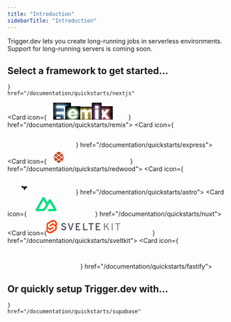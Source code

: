 ```yaml
---
title: "Introduction"
sidebarTitle: "Introduction"
---
```


<Info>
  Trigger.dev lets you create long-running jobs in serverless environments. Support for long-running
  servers is coming soon.
</Info>

## Select a framework to get started…

<CardGroup cols={3}>
  <Card
    icon={
      <svg width="160" height="38" viewBox="-26 -7 220 45" fill="none" xmlns="http://www.w3.org/2000/svg">
<g clipPath="url(#clip0_5291_19580)">
<path d="M122.318 0.0154419H154.367V5.93096H141.653V37.0517H135.296V5.93096H122.318V0.0154419Z" fill="white"/>
<path d="M69.608 0.0154419V5.93096H43.9181V15.4472H64.5779V21.3627H43.9181V31.1362H69.608V37.0517H37.5612L37.5586 0.0154419H69.608Z" fill="white"/>
<path d="M85.6114 0.0308914H77.2921L107.09 37.0672H115.433L100.533 18.5618L115.41 0.0591477L107.09 0.0720044L96.3674 13.3889L85.6114 0.0308914Z" fill="white"/>
<path d="M94.1482 26.4861L89.9821 21.3061L77.2683 37.0954H85.6114L94.1482 26.4861Z" fill="white"/>
<path fillRule="evenodd" clipRule="evenodd" d="M37.784 37.0517L7.94614 0H0V37.0363H6.35692V7.91648L29.7981 37.0517H37.784Z" fill="white"/>
<path d="M155.796 36.8255C155.331 36.8255 154.935 36.6642 154.603 36.3417C154.271 36.0191 154.107 35.6286 154.112 35.166C154.107 34.7161 154.271 34.3298 154.603 34.0073C154.935 33.6847 155.331 33.5234 155.796 33.5234C156.244 33.5234 156.636 33.6847 156.967 34.0073C157.304 34.3298 157.471 34.7161 157.476 35.166C157.471 35.4716 157.394 35.7517 157.239 36.0021C157.079 36.2568 156.877 36.4563 156.623 36.6006C156.373 36.7491 156.097 36.8255 155.796 36.8255Z" fill="white"/>
<path d="M166.646 21.2232H169.463V32.0761C169.459 33.0735 169.243 33.9266 168.821 34.6439C168.395 35.3612 167.805 35.9087 167.047 36.2949C166.293 36.6769 165.41 36.8722 164.406 36.8722C163.489 36.8722 162.666 36.7066 161.934 36.3841C161.202 36.0615 160.62 35.5777 160.194 34.941C159.763 34.3043 159.552 33.5107 159.552 32.5599H162.373C162.378 32.9759 162.472 33.3366 162.653 33.638C162.834 33.9393 163.084 34.1685 163.403 34.3298C163.725 34.4911 164.096 34.5717 164.514 34.5717C164.966 34.5717 165.354 34.4783 165.668 34.2873C165.982 34.1006 166.224 33.8205 166.392 33.447C166.555 33.0777 166.642 32.6193 166.646 32.0761V21.2232Z" fill="white"/>
<path d="M181.054 25.4676C180.985 24.8097 180.683 24.2961 180.158 23.9311C179.628 23.5619 178.943 23.3793 178.103 23.3793C177.513 23.3793 177.005 23.4685 176.583 23.6425C176.161 23.8208 175.833 24.0584 175.609 24.3598C175.386 24.6611 175.274 25.0049 175.265 25.3912C175.265 25.7138 175.342 25.9939 175.493 26.2273C175.644 26.465 175.846 26.6645 176.109 26.8258C176.367 26.9913 176.656 27.1271 176.971 27.2375C177.289 27.3478 177.608 27.4412 177.927 27.5176L179.395 27.8784C179.986 28.0142 180.559 28.1967 181.105 28.4301C181.652 28.6594 182.148 28.9522 182.583 29.3045C183.018 29.6568 183.363 30.0812 183.617 30.5778C183.871 31.0744 184 31.6558 184 32.3265C184 33.2305 183.767 34.0242 183.298 34.7118C182.828 35.3951 182.152 35.9299 181.265 36.3162C180.382 36.6982 179.314 36.8934 178.056 36.8934C176.841 36.8934 175.782 36.7067 174.89 36.3332C173.994 35.9639 173.296 35.4206 172.792 34.7075C172.288 33.9945 172.017 33.1244 171.978 32.1015H174.77C174.808 32.6363 174.981 33.082 175.274 33.4427C175.571 33.7993 175.958 34.0624 176.432 34.2407C176.91 34.4147 177.444 34.5038 178.034 34.5038C178.65 34.5038 179.193 34.4104 179.662 34.2279C180.128 34.0454 180.494 33.7908 180.757 33.4597C181.024 33.1329 181.157 32.7467 181.162 32.3053C181.157 31.902 181.036 31.5667 180.804 31.3035C180.567 31.0404 180.24 30.8197 179.822 30.6415C179.4 30.4632 178.909 30.3019 178.349 30.1618L176.566 29.7119C175.278 29.3851 174.257 28.8886 173.512 28.2222C172.762 27.5558 172.392 26.673 172.392 25.5652C172.392 24.6569 172.641 23.859 173.146 23.1756C173.645 22.4923 174.33 21.9618 175.196 21.584C176.066 21.202 177.048 21.0152 178.142 21.0152C179.253 21.0152 180.227 21.202 181.067 21.584C181.906 21.9618 182.566 22.4881 183.044 23.1586C183.522 23.8293 183.772 24.5975 183.785 25.4676H181.054Z" fill="white"/>
</g>
<defs>
<clipPath id="clip0_5291_19580">
<rect width="184" height="37.3604" fill="white"/>
</clipPath>
</defs>
</svg>

    }
    href="/documentation/quickstarts/nextjs"

> </Card>

  <Card icon={<svg width="180" height="38" viewBox="22 0 184 58" fill="none" xmlns="http://www.w3.org/2000/svg">
<g filter="url(#filter0_d_5334_22407)">
<path fillRule="evenodd" clipRule="evenodd" d="M47.4777 45.058C47.8835 50.3106 47.8835 52.7727 47.8835 55.4603H35.8237C35.8237 54.8748 35.8341 54.3393 35.8445 53.7962C35.8771 52.1081 35.9111 50.3479 35.6397 46.7928C35.2811 41.5885 33.0571 40.4319 28.9676 40.4319H25.3444H10V30.9627H29.5415C34.7071 30.9627 37.2898 29.379 37.2898 25.1865C37.2898 21.5001 34.7071 19.2659 29.5415 19.2659H10V10H31.6937C43.3882 10 49.1997 15.5659 49.1997 24.457C49.1997 31.1071 45.1102 35.4441 39.5857 36.167C44.2492 37.1068 46.9754 39.7813 47.4777 45.058Z" fill="#E5F3FF"/>
</g>
<path d="M10 55.4604V48.4012H22.7516C24.8815 48.4012 25.3439 49.9932 25.3439 50.9423V55.4604H10Z" fill="#E5F3FF"/>
<g filter="url(#filter1_d_5334_22407)">
<path d="M192.998 23.7133H181.045L175.606 31.3573L170.309 23.7133H157.498L169.021 39.5059L156.496 55.8753H168.448L174.819 47.1497L181.188 55.8753H194L181.403 39.0011L192.998 23.7133Z" fill="#FFF1F1"/>
</g>
<g filter="url(#filter2_d_5334_22407)">
<path d="M117.711 29.0434C116.351 25.2935 113.416 22.6975 107.762 22.6975C102.966 22.6975 99.5309 24.861 97.8132 28.3943V23.5629H86.2185V55.7246H97.8132V39.9322C97.8132 35.1008 99.1731 31.9279 102.966 31.9279C106.474 31.9279 107.333 34.2354 107.333 38.6343V55.7246H118.927V39.9322C118.927 35.1008 120.215 31.9279 124.08 31.9279C127.588 31.9279 128.375 34.2354 128.375 38.6343V55.7246H139.97V35.5335C139.97 28.827 137.393 22.6975 128.59 22.6975C123.222 22.6975 119.428 25.4377 117.711 29.0434Z" fill="#FFFAEA"/>
</g>
<g filter="url(#filter3_d_5334_22407)">
<path d="M74.1446 43.2432C73.071 45.7671 71.067 46.8487 67.9178 46.8487C64.4107 46.8487 61.5477 44.9738 61.2614 41.0076H83.6637V37.7628C83.6637 29.0372 78.0096 21.6817 67.345 21.6817C57.3964 21.6817 49.9529 28.9651 49.9529 39.1328C49.9529 49.3725 57.2534 55.5742 67.4883 55.5742C75.934 55.5742 81.803 51.464 83.4491 44.1084L74.1446 43.2432ZM61.4047 35.3829C61.8339 32.3542 63.4803 30.0466 67.202 30.0466C70.6375 30.0466 72.4983 32.4984 72.6415 35.3829H61.4047Z" fill="#F1FFF0"/>
</g>
<g filter="url(#filter4_d_5334_22407)">
<path d="M143.762 23.7765V55.9383H155.357V23.7765H143.762ZM143.691 20.7478H155.429V10.5078H143.691V20.7478Z" fill="white"/>
</g>
<defs>
<filter id="filter0_d_5334_22407" x="0" y="0" width="59.1997" height="65.4604" filterUnits="userSpaceOnUse" colorInterpolationFilters="sRGB">
<feFlood floodOpacity="0" result="BackgroundImageFix"/>
<feColorMatrix in="SourceAlpha" type="matrix" values="0 0 0 0 0 0 0 0 0 0 0 0 0 0 0 0 0 0 127 0" result="hardAlpha"/>
<feOffset/>
<feGaussianBlur stdDeviation="5"/>
<feComposite in2="hardAlpha" operator="out"/>
<feColorMatrix type="matrix" values="0 0 0 0 0.203922 0 0 0 0 0.45098 0 0 0 0 0.74902 0 0 0 1 0"/>
<feBlend mode="normal" in2="BackgroundImageFix" result="effect1_dropShadow_5334_22407"/>
<feBlend mode="normal" in="SourceGraphic" in2="effect1_dropShadow_5334_22407" result="shape"/>
</filter>
<filter id="filter1_d_5334_22407" x="146.496" y="13.7133" width="57.5044" height="52.162" filterUnits="userSpaceOnUse" colorInterpolationFilters="sRGB">
<feFlood floodOpacity="0" result="BackgroundImageFix"/>
<feColorMatrix in="SourceAlpha" type="matrix" values="0 0 0 0 0 0 0 0 0 0 0 0 0 0 0 0 0 0 127 0" result="hardAlpha"/>
<feOffset/>
<feGaussianBlur stdDeviation="5"/>
<feComposite in2="hardAlpha" operator="out"/>
<feColorMatrix type="matrix" values="0 0 0 0 0.882353 0 0 0 0 0.180392 0 0 0 0 0.227451 0 0 0 1 0"/>
<feBlend mode="normal" in2="BackgroundImageFix" result="effect1_dropShadow_5334_22407"/>
<feBlend mode="normal" in="SourceGraphic" in2="effect1_dropShadow_5334_22407" result="shape"/>
</filter>
<filter id="filter2_d_5334_22407" x="78.2185" y="14.6975" width="69.7512" height="49.0271" filterUnits="userSpaceOnUse" colorInterpolationFilters="sRGB">
<feFlood floodOpacity="0" result="BackgroundImageFix"/>
<feColorMatrix in="SourceAlpha" type="matrix" values="0 0 0 0 0 0 0 0 0 0 0 0 0 0 0 0 0 0 127 0" result="hardAlpha"/>
<feOffset/>
<feGaussianBlur stdDeviation="4"/>
<feComposite in2="hardAlpha" operator="out"/>
<feColorMatrix type="matrix" values="0 0 0 0 0.937255 0 0 0 0 0.72549 0 0 0 0 0.117647 0 0 0 1 0"/>
<feBlend mode="normal" in2="BackgroundImageFix" result="effect1_dropShadow_5334_22407"/>
<feBlend mode="normal" in="SourceGraphic" in2="effect1_dropShadow_5334_22407" result="shape"/>
</filter>
<filter id="filter3_d_5334_22407" x="41.9529" y="13.6817" width="49.7108" height="49.8926" filterUnits="userSpaceOnUse" colorInterpolationFilters="sRGB">
<feFlood floodOpacity="0" result="BackgroundImageFix"/>
<feColorMatrix in="SourceAlpha" type="matrix" values="0 0 0 0 0 0 0 0 0 0 0 0 0 0 0 0 0 0 127 0" result="hardAlpha"/>
<feOffset/>
<feGaussianBlur stdDeviation="4"/>
<feComposite in2="hardAlpha" operator="out"/>
<feColorMatrix type="matrix" values="0 0 0 0 0.384314 0 0 0 0 0.788235 0 0 0 0 0.372549 0 0 0 1 0"/>
<feBlend mode="normal" in2="BackgroundImageFix" result="effect1_dropShadow_5334_22407"/>
<feBlend mode="normal" in="SourceGraphic" in2="effect1_dropShadow_5334_22407" result="shape"/>
</filter>
<filter id="filter4_d_5334_22407" x="133.691" y="0.507791" width="31.738" height="65.4305" filterUnits="userSpaceOnUse" colorInterpolationFilters="sRGB">
<feFlood floodOpacity="0" result="BackgroundImageFix"/>
<feColorMatrix in="SourceAlpha" type="matrix" values="0 0 0 0 0 0 0 0 0 0 0 0 0 0 0 0 0 0 127 0" result="hardAlpha"/>
<feOffset/>
<feGaussianBlur stdDeviation="5"/>
<feComposite in2="hardAlpha" operator="out"/>
<feColorMatrix type="matrix" values="0 0 0 0 0.596078 0 0 0 0 0.192157 0 0 0 0 0.556863 0 0 0 1 0"/>
<feBlend mode="normal" in2="BackgroundImageFix" result="effect1_dropShadow_5334_22407"/>
<feBlend mode="normal" in="SourceGraphic" in2="effect1_dropShadow_5334_22407" result="shape"/>
</filter>
</defs>
</svg>
} href="/documentation/quickstarts/remix">
  </Card>
  <Card icon={<svg width="150" height="42" viewBox="-30 0 220 30" fill="none" xmlns="http://www.w3.org/2000/svg">
<g clipPath="url(#clip0_5334_22417)">
<path d="M57.283 41.2316V1.22898H59.4528V7.52144C59.709 7.24242 59.9457 6.94604 60.1611 6.63442C61.9733 2.87457 65.7956 0.501664 69.9686 0.548532C74.9158 0.400984 78.936 2.23231 81.2985 6.63442C82.8019 9.3692 83.6291 12.424 83.7113 15.5436C83.7934 18.6633 83.128 21.7574 81.7706 24.5675C79.5696 29.5008 74.1329 31.9535 68.3126 31.0526C66.5013 30.8986 64.7573 30.2934 63.24 29.2922C61.7227 28.291 60.4804 26.9256 59.6264 25.3208V41.2299L57.283 41.2316ZM59.4528 15.3796L59.9389 20.0768C60.7964 25.4233 63.9574 28.5825 68.9201 29.1762C71.2507 29.5593 73.642 29.1224 75.6865 27.9398C77.731 26.7573 79.3021 24.9023 80.132 22.691C82.0623 18.091 81.9199 12.8835 79.7501 8.3911C78.8644 6.4089 77.3575 4.76886 75.4572 3.71882C73.557 2.66879 71.3665 2.26581 69.217 2.5708C67.1993 2.71758 65.2774 3.48911 63.7183 4.77821C62.1592 6.06732 61.0402 7.80999 60.5169 9.76415C60.0548 11.6134 59.6995 13.4878 59.4528 15.3779V15.3796ZM128.015 20.8163C127.686 23.6329 126.346 26.234 124.242 28.1361C122.139 30.0381 119.417 31.1115 116.581 31.1568C107.482 31.615 103.212 25.5725 102.533 18.5996C102.061 14.813 102.676 10.9702 104.305 7.5197C105.44 5.15268 107.298 3.2082 109.611 1.96795C111.924 0.727698 114.572 0.256089 117.172 0.621437C119.642 0.831463 121.985 1.81326 123.867 3.42787C125.749 5.04248 127.076 7.20813 127.66 9.61834C128.122 11.8139 128.462 14.0334 128.678 16.2666H104.781C104.338 22.5886 107.735 27.6712 112.551 28.8967C118.548 30.3722 123.674 27.7736 125.535 22.0713C125.948 20.608 126.701 20.4014 128.031 20.8163H128.015ZM104.764 14.2426H126.139C126.005 7.50755 121.811 2.61246 116.123 2.55691C109.7 2.45276 105.043 7.1517 104.764 14.2426ZM132.433 20.9639H134.528C134.605 22.5074 135.107 23.9998 135.977 25.2769C136.847 26.554 138.053 27.5663 139.462 28.2023C141.23 28.9983 143.156 29.3851 145.094 29.334C147.033 29.2829 148.935 28.7952 150.66 27.9072C151.599 27.4841 152.387 26.7825 152.915 25.8975C153.443 25.0124 153.687 23.9865 153.614 22.9583C153.668 21.9668 153.397 20.9846 152.843 20.1608C152.288 19.3369 151.48 18.7163 150.542 18.3931C148.236 17.5356 145.785 17.0634 143.437 16.31C140.993 15.6143 138.603 14.7405 136.287 13.6959C132.503 11.8489 132.268 4.65555 136.552 2.37812C138.746 1.1403 141.215 0.471475 143.733 0.432664C146.251 0.393854 148.74 0.986293 150.97 2.15593C153.737 3.68348 155.266 6.76808 154.812 9.89781H153.015C153.015 9.81102 152.852 9.73464 152.852 9.64612C152.63 3.91781 147.814 2.12642 142.645 2.62981C141.083 2.8034 139.602 3.27555 138.214 3.97336C137.379 4.35459 136.683 4.98585 136.223 5.7798C135.763 6.57375 135.56 7.49112 135.644 8.40498C135.646 9.31953 135.931 10.2111 136.46 10.9571C136.989 11.7031 137.736 12.2669 138.599 12.571C140.855 13.399 143.251 13.9302 145.586 14.5794L151.227 16.0549C152.509 16.4758 153.634 17.2759 154.451 18.3496C155.269 19.4233 155.742 20.7198 155.806 22.0679C156.258 25.0969 154.713 28.0739 151.981 29.4539C147.047 32.2451 138.922 31.5074 135.302 27.9784C133.45 26.1159 132.418 23.5867 132.438 20.9621L132.433 20.9639ZM182.391 9.89955H180.426C180.426 9.63396 180.322 9.37879 180.292 9.1757C180.261 7.70278 179.724 6.28543 178.772 5.16127C177.82 4.03711 176.51 3.2745 175.062 3.00129C172.331 2.21802 169.418 2.35837 166.775 3.40053C165.73 3.69961 164.81 4.32893 164.152 5.19438C163.495 6.05983 163.135 7.11492 163.126 8.20189C163.089 9.26919 163.421 10.3167 164.067 11.1672C164.713 12.0177 165.633 12.6191 166.671 12.8696L175.652 15.1748C176.624 15.4077 177.58 15.6987 178.516 16.0462C181.381 17.0877 183.325 19.747 183.412 22.7865C183.454 24.2743 183.046 25.7402 182.241 26.9918C181.435 28.2434 180.27 29.2221 178.898 29.7993C176.814 30.7462 174.554 31.2472 172.265 31.2702C169.976 31.2933 167.707 30.8378 165.603 29.933C163.874 29.1872 162.414 27.9294 161.421 26.3289C160.428 24.7284 159.949 22.8621 160.049 20.9812H161.969C162.691 24.4616 165.081 27.3605 168.36 28.7318C171.639 30.1031 175.383 29.7663 178.365 27.8361C179.26 27.3708 180.003 26.6588 180.506 25.7845C181.008 24.9102 181.25 23.9102 181.202 22.9028C181.246 21.9105 180.966 20.9308 180.403 20.1123C179.841 19.2937 179.027 18.681 178.084 18.367C175.779 17.5095 173.328 17.053 170.979 16.284C168.522 15.5989 166.118 14.7351 163.786 13.6993C160.092 11.8819 159.797 4.74755 164.008 2.47185C166.229 1.18209 168.746 0.489192 171.314 0.460598C173.882 0.432004 176.413 1.06869 178.662 2.30868C179.949 3.07637 180.984 4.20152 181.642 5.54711C182.301 6.8927 182.553 8.40067 182.37 9.8874L182.391 9.89955ZM53.7124 30.4346C52.9389 30.7271 52.0851 30.7263 51.3122 30.4325C50.5392 30.1386 49.9006 29.5719 49.5168 28.8394L41.8791 18.2768L40.7716 16.8013L31.9084 28.855C31.5471 29.556 30.9431 30.1015 30.209 30.3897C29.4749 30.6778 28.661 30.6889 27.9194 30.4208L39.3378 15.1019L28.7144 1.26023C30.2906 0.690871 32.0472 1.30883 32.9239 2.7357L40.8393 13.4285L48.8017 2.77736C49.1656 2.08838 49.7701 1.55719 50.5001 1.28482C51.2302 1.01245 52.0349 1.01791 52.7611 1.30016L48.6385 6.76981L43.0543 14.0378C42.8993 14.1762 42.7753 14.3458 42.6904 14.5355C42.6055 14.7251 42.5616 14.9306 42.5616 15.1383C42.5616 15.3461 42.6055 15.5516 42.6904 15.7412C42.7753 15.9309 42.8993 16.1005 43.0543 16.2389L53.6898 30.4346H53.7124ZM102.195 1.11268V3.1957C100.701 3.0977 99.2025 3.31407 97.7972 3.83084C96.3919 4.3476 95.1106 5.15329 94.0359 6.19589C92.9613 7.23848 92.1172 8.49483 91.5581 9.88383C90.999 11.2728 90.7374 12.7636 90.7901 14.26C90.7901 19.125 90.7901 23.99 90.7901 28.855V30.5093H88.6776V1.24287H90.7606V7.24023C93.3158 2.86589 97.2596 1.24287 102.209 1.12483L102.195 1.11268ZM0.578042 14.9109L1.50846 10.3162C4.06363 1.23072 14.4787 -2.54996 21.6443 3.07767C25.8399 6.37231 26.8866 11.04 26.6817 16.2996H3.04468C2.6628 25.694 9.44129 31.3668 18.1119 28.4714C20.9691 27.4299 23.1198 25.0552 23.828 22.1043C24.2863 20.6288 25.0431 20.3754 26.4283 20.8024C26.1973 22.601 25.5615 24.3238 24.5687 25.8412C23.5759 27.3586 22.252 28.6312 20.6965 29.5632C18.1267 30.9687 15.1783 31.5255 12.2729 31.1542C9.36751 30.7829 6.65392 29.5024 4.52015 27.4959C2.40936 25.1229 1.13525 22.1234 0.887023 18.9555C0.887023 18.4347 0.713438 17.9487 0.591929 17.48C0.580356 16.604 0.57457 15.7476 0.57457 14.9109H0.578042ZM3.07419 14.2756H24.4494C24.3158 7.46589 20.0178 2.63502 14.286 2.58989C7.90506 2.5031 3.33978 7.22808 3.05857 14.2461L3.07419 14.2756Z" fill="white"/>
</g>
<defs>
<clipPath id="clip0_5334_22417">
<rect width="184" height="41.6604" fill="white"/>
</clipPath>
</defs>
</svg>
} href="/documentation/quickstarts/express">
  </Card>
  <Card icon={<svg width="184" height="34" viewBox="0 -6 184 40" fill="none" xmlns="http://www.w3.org/2000/svg">
<g clipPath="url(#clip0_5336_22419)">
<path fillRule="evenodd" clipRule="evenodd" d="M14.2919 1.20543C13.0487 1.83372 10.4288 3.0562 9.00971 4.03185C7.59067 5.0075 7.76659 5.91672 7.14548 6.54502C6.52437 7.17331 4.65924 8.74314 3.41701 9.68469C2.17389 10.6271 2.48445 13.1403 2.17389 14.0827C1.86333 15.0243 1.24222 17.2224 0.931665 18.1648C0.620212 19.1073 1.55278 20.3639 2.17389 21.6205C2.7959 22.8761 4.34868 26.3309 4.97069 27.5865C5.5918 28.8431 7.45693 28.2148 9.00971 29.4714C10.5625 30.728 12.7382 32.2987 14.2919 33.2403C15.8446 34.1827 16.4667 34.1827 18.0203 33.2403C19.5731 32.2978 21.7488 30.7271 23.3025 29.4705C24.8553 28.2148 26.7204 28.8431 27.3415 27.5865C27.9626 26.33 29.5163 22.8761 30.1383 21.6196C30.7594 20.363 31.6911 19.1064 31.3805 18.1648C31.07 17.2224 30.4489 15.0234 30.1383 14.0818C29.8277 13.1394 30.1383 10.6271 28.8952 9.68469C27.6521 8.74225 26.2097 7.54311 25.1667 6.54412C24.1237 5.54513 24.5456 4.97339 23.3025 4.03095C22.0594 3.08941 19.2635 1.83372 18.0203 1.20543C16.7772 0.577134 15.5341 0.577134 14.2919 1.20543Z" fill="white"/>
<path fillRule="evenodd" clipRule="evenodd" d="M9.90369 6.65452L15.719 10.6442C15.8498 10.732 16.0031 10.7803 16.1606 10.7833C16.3183 10.7819 16.4721 10.7334 16.6022 10.6442L22.422 6.64105C22.5336 6.56057 22.6226 6.45263 22.6804 6.32767C22.7381 6.20271 22.7626 6.06497 22.7515 5.92778C22.7404 5.79058 22.6941 5.65857 22.617 5.54452C22.5399 5.43047 22.4347 5.33824 22.3116 5.27676L16.4963 2.38302C16.3876 2.32989 16.2681 2.30228 16.1471 2.30228C16.0261 2.30228 15.9067 2.32989 15.798 2.38302L9.99973 5.27676C9.87423 5.33838 9.7671 5.43186 9.68905 5.54785C9.611 5.66384 9.56475 5.79829 9.55494 5.93775C9.54513 6.07722 9.57209 6.21682 9.63313 6.3426C9.69418 6.46838 9.78716 6.57593 9.90279 6.65452H9.90369ZM18.1361 11.8963C18.136 12.0263 18.1673 12.1544 18.2273 12.2697C18.2873 12.385 18.3743 12.4841 18.4808 12.5587L23.1427 15.7612C23.2874 15.8616 23.4618 15.91 23.6375 15.8986C23.8132 15.8872 23.9798 15.8166 24.1103 15.6983L28.021 12.1826C28.1073 12.1049 28.1758 12.0093 28.2215 11.9024C28.2672 11.7956 28.2891 11.6801 28.2857 11.5639C28.2823 11.4478 28.2536 11.3338 28.2017 11.2298C28.1498 11.1258 28.0759 11.0344 27.9851 10.9619L24.2512 7.96047C24.1195 7.85511 23.9575 7.79477 23.789 7.7883C23.6205 7.78184 23.4544 7.8296 23.315 7.92457L18.4808 11.2482C18.3761 11.3214 18.2903 11.4184 18.2304 11.5312C18.1705 11.6441 18.1382 11.7686 18.1361 11.8963ZM6.54053 16.253C6.72902 16.4236 6.82596 16.6749 6.80082 16.9289C6.78911 17.0545 6.74726 17.1754 6.67881 17.2813C6.61037 17.3873 6.51736 17.4751 6.40769 17.5374L3.62436 19.215C3.34162 19.3837 2.98529 19.3595 2.72859 19.1531C2.47189 18.9466 2.36687 18.6011 2.4665 18.2842L3.496 15.0279C3.53514 14.9015 3.60536 14.787 3.70023 14.6948C3.7951 14.6025 3.91159 14.5356 4.03903 14.5001C4.16599 14.4629 4.30046 14.4594 4.4292 14.4899C4.55793 14.5204 4.6765 14.584 4.77323 14.6742L6.54053 16.253ZM21.6402 16.5941L16.6067 13.1313C16.4763 13.043 16.3225 12.9958 16.1651 12.9958C16.0076 12.9958 15.8538 13.043 15.7235 13.1313L10.69 16.5932C10.5908 16.6626 10.5084 16.7532 10.4488 16.8585C10.3891 16.9638 10.3538 17.0811 10.3453 17.2018C10.3386 17.3234 10.3589 17.4451 10.4047 17.558C10.4505 17.671 10.5206 17.7724 10.6101 17.8552L15.6391 22.3771C15.7834 22.5072 15.9708 22.5792 16.1651 22.5792C16.3594 22.5792 16.5468 22.5072 16.691 22.3771L21.7192 17.8543C21.8088 17.7721 21.8787 17.6707 21.9238 17.5577C21.9689 17.4448 21.9879 17.3231 21.9795 17.2018C21.973 17.0812 21.939 16.9637 21.8802 16.8583C21.8214 16.7528 21.7393 16.6621 21.6402 16.5932V16.5941ZM8.21538 15.6983L4.3083 12.1826C4.2212 12.1029 4.15237 12.0054 4.10651 11.8966C4.06065 11.7879 4.03886 11.6705 4.04262 11.5525C4.04447 11.4362 4.07199 11.3218 4.12319 11.2174C4.17439 11.1129 4.24802 11.0211 4.33881 10.9484L8.07267 7.92905C8.20536 7.82364 8.36822 7.76332 8.53756 7.75686C8.7069 7.7504 8.87388 7.79815 9.01421 7.89315L13.844 11.2168C14.0684 11.3649 14.203 11.6171 14.203 11.8882C14.203 12.1593 14.0684 12.4106 13.844 12.5587L9.18654 15.7612C8.88586 15.9676 8.48734 15.9407 8.21538 15.6983ZM28.2732 20.7489L24.2961 18.356C24.1524 18.2689 23.9844 18.2306 23.8171 18.2467C23.6499 18.2629 23.4923 18.3327 23.368 18.4458L18.5068 22.8061C18.406 22.8972 18.3299 23.0122 18.2855 23.1405C18.2411 23.2689 18.2298 23.4064 18.2527 23.5402C18.2756 23.6741 18.332 23.8 18.4166 23.9063C18.5012 24.0125 18.6113 24.0957 18.7366 24.148L25.48 26.8945C25.6703 26.9702 25.8825 26.9691 26.0721 26.8914C26.2616 26.8137 26.4136 26.6655 26.496 26.478L28.5873 21.773C28.6695 21.5935 28.6829 21.39 28.625 21.2012C28.5671 21.0125 28.4419 20.8515 28.2732 20.7489ZM28.8252 15.0279L29.8547 18.2842H29.8457C29.8832 18.4043 29.8922 18.5315 29.872 18.6557C29.8517 18.7799 29.8028 18.8976 29.729 18.9996C29.6138 19.1591 29.443 19.2698 29.2503 19.3096C29.0576 19.3495 28.8569 19.3157 28.6878 19.215L25.9 17.5365C25.7926 17.4731 25.7019 17.3848 25.6357 17.2791C25.5695 17.1734 25.5296 17.0533 25.5195 16.9289C25.5064 16.8037 25.5232 16.6772 25.5684 16.5597C25.6136 16.4422 25.6861 16.3371 25.7797 16.253L27.5479 14.6697C27.7481 14.4902 28.0237 14.4247 28.2813 14.4956C28.4088 14.5325 28.5252 14.6005 28.6202 14.6933C28.7151 14.7862 28.7855 14.9011 28.8252 15.0279ZM14.0738 23.5394C14.0973 23.4059 14.0866 23.2686 14.0426 23.1404C13.9987 23.0121 13.9229 22.8971 13.8224 22.8061L8.96215 18.4449C8.83782 18.3318 8.68028 18.262 8.51302 18.2458C8.34576 18.2297 8.17776 18.268 8.03407 18.3551L4.05788 20.7489C3.8909 20.852 3.76674 21.0119 3.70821 21.1992C3.64967 21.3866 3.66069 21.5887 3.73924 21.7685L5.83325 26.4745C5.91515 26.6626 6.06728 26.8114 6.25724 26.889C6.4472 26.9666 6.65996 26.967 6.85019 26.89L13.5891 24.1435C13.7145 24.0924 13.8249 24.0102 13.9098 23.9047C13.9948 23.7992 14.0515 23.6738 14.0747 23.5403L14.0738 23.5394ZM16.4604 24.8813L21.8691 27.0821C21.9995 27.1388 22.1124 27.2292 22.1962 27.344C22.28 27.4589 22.3316 27.5941 22.3457 27.7355C22.3627 27.8787 22.3405 28.0239 22.2813 28.1554C22.2222 28.287 22.1284 28.4 22.01 28.4823L16.5977 32.2619C16.4682 32.3537 16.3139 32.4038 16.1552 32.4055C15.997 32.4028 15.8432 32.3528 15.7136 32.2619L10.3049 28.4832C10.1859 28.4012 10.0914 28.2886 10.0313 28.1572C9.9712 28.0258 9.94784 27.8806 9.96367 27.737C9.97951 27.5934 10.0339 27.4567 10.1212 27.3416C10.2085 27.2264 10.3253 27.1371 10.4593 27.083L15.868 24.8822C16.0581 24.8059 16.2703 24.805 16.4604 24.8813Z" fill="#BF4722"/>
<mask id="mask0_5336_22419" maskUnits="userSpaceOnUse" x="39" y="6" width="145" height="29">
<path d="M39.4927 6.26048H184V34.0849H39.4927V6.26048Z" fill="white"/>
</mask>
<g mask="url(#mask0_5336_22419)">
<path d="M43.8692 16.6085H45.2802C46.6642 16.6085 47.6856 16.3805 48.3435 15.9263C49.0023 15.4713 49.3317 14.7559 49.3317 13.7811C49.3317 12.8154 48.9934 12.1287 48.3157 11.7203C47.647 11.3111 46.6076 11.1073 45.1958 11.1073H43.8692V16.6085ZM43.8692 20.1179V27.9303H39.4927V7.57002H45.5063C48.3112 7.57002 50.3864 8.07625 51.7318 9.0878C53.0782 10.0904 53.7504 11.618 53.7504 13.6698C53.7504 14.8672 53.4165 15.9353 52.7479 16.8732C52.0801 17.8013 51.134 18.5301 49.9116 19.0597C53.0171 23.6373 55.0402 26.5938 55.9809 27.9303H51.1251L46.1975 20.1179H43.8692Z" fill="white"/>
<path d="M62.3069 15.0907C61.3941 15.0907 60.6787 15.3779 60.1617 15.9541C59.6429 16.5196 59.3467 17.3274 59.2713 18.3776H65.3137C65.2949 17.3274 65.0175 16.5196 64.4808 15.9541C63.944 15.3779 63.2197 15.0907 62.3069 15.0907ZM62.9136 28.2094C60.3735 28.2094 58.3872 27.5183 56.9565 26.1343C55.5258 24.7511 54.8114 22.7918 54.8114 20.257C54.8114 17.6478 55.4693 15.6337 56.7869 14.2129C58.1144 12.7831 59.9445 12.0677 62.2782 12.0677C64.5086 12.0677 66.2454 12.6951 67.4876 13.9481C68.7298 15.202 69.3509 16.9334 69.3509 19.1432V21.204H59.1726C59.2202 22.4112 59.5819 23.3536 60.2596 24.0313C60.9372 24.709 61.8877 25.0482 63.1111 25.0482C64.0625 25.0482 64.9601 24.9504 65.8074 24.7556C66.7219 24.537 67.6114 24.2241 68.4615 23.8222V27.109C67.7084 27.4806 66.9042 27.7544 66.047 27.9303C65.1916 28.1161 64.1469 28.2094 62.9136 28.2094ZM76.693 28.2094C74.8386 28.2094 73.381 27.4995 72.3165 26.0786C71.2627 24.6578 70.7359 22.6894 70.7359 20.1736C70.7359 17.62 71.2717 15.6337 72.3452 14.2138C73.4268 12.7831 74.914 12.0686 76.8061 12.0686C78.7915 12.0686 80.3066 12.8297 81.3513 14.352H81.4923C81.2768 13.1914 81.1682 12.1566 81.1682 11.2464V6.26048H85.4873V27.9303H82.1843L81.3513 25.9108H81.1682C80.1899 27.4429 78.6972 28.2094 76.693 28.2094ZM78.2036 24.8256C79.304 24.8256 80.1091 24.5097 80.618 23.8778C81.135 23.2468 81.4169 22.1742 81.4644 20.661V20.2014C81.4644 18.5301 81.2005 17.3328 80.6737 16.6085C80.1558 15.8841 79.3094 15.5224 78.1327 15.5224C77.1723 15.5224 76.4246 15.9263 75.8888 16.7341C75.361 17.533 75.0971 18.6971 75.0971 20.2292C75.0971 21.7614 75.3664 22.9129 75.9022 23.683C76.439 24.4442 77.2055 24.8256 78.2036 24.8256ZM101.808 27.9303L100.593 22.4857L98.9561 15.6059H98.8574L95.9771 27.9303H91.3466L86.8579 12.3603H91.1491L92.9703 19.2545C93.262 20.4895 93.5582 22.1931 93.8597 24.3652H93.9441C93.9818 23.6597 94.147 22.5413 94.4387 21.0092L94.664 19.8253L96.6126 12.3603H101.355L103.205 19.8253L103.374 20.731C103.553 21.593 103.699 22.4616 103.812 23.3348C103.877 23.762 103.915 24.1058 103.925 24.3652H104.009C104.095 23.6974 104.245 22.7828 104.462 21.6222C104.603 20.8303 104.758 20.0409 104.928 19.2545L106.819 12.3612H111.04L106.494 27.9312L101.808 27.9303ZM115.869 20.1179C115.869 21.659 116.123 22.8241 116.631 23.613C117.149 24.4029 117.986 24.7978 119.144 24.7978C120.292 24.7978 121.115 24.4074 121.614 23.6274C122.122 22.8375 122.376 21.668 122.376 20.1179C122.376 18.5768 122.122 17.4208 121.614 16.6498C121.106 15.8796 120.273 15.4946 119.115 15.4946C117.967 15.4946 117.139 15.8796 116.631 16.6498C116.123 17.4118 115.869 18.5669 115.869 20.1179ZM126.78 20.1179C126.78 22.6526 126.104 24.6345 124.748 26.0643C123.393 27.4941 121.506 28.2094 119.087 28.2094C117.572 28.2094 116.236 27.8845 115.078 27.2347C113.921 26.575 113.032 25.6325 112.411 24.4074C111.789 23.1813 111.479 21.7515 111.479 20.117C111.479 17.5742 112.151 15.596 113.497 14.185C114.843 12.7741 116.735 12.0686 119.172 12.0686C120.687 12.0686 122.023 12.3935 123.181 13.0434C124.339 13.6932 125.228 14.6258 125.849 15.8419C126.47 17.059 126.78 18.4835 126.78 20.1179ZM132.612 20.1179C132.612 21.659 132.866 22.8241 133.375 23.613C133.892 24.4029 134.73 24.7978 135.887 24.7978C137.035 24.7978 137.859 24.4074 138.357 23.6274C138.866 22.8375 139.12 21.668 139.12 20.1179C139.12 18.5768 138.866 17.4208 138.357 16.6498C137.849 15.8796 137.016 15.4946 135.859 15.4946C134.71 15.4946 133.883 15.8796 133.375 16.6498C132.866 17.4118 132.612 18.5669 132.612 20.1179ZM143.524 20.1179C143.524 22.6526 142.847 24.6345 141.492 26.0643C140.136 27.4941 138.25 28.2094 135.831 28.2094C134.316 28.2094 132.979 27.8845 131.822 27.2347C130.664 26.575 129.775 25.6325 129.154 24.4074C128.533 23.1813 128.222 21.7515 128.222 20.117C128.222 17.5742 128.895 15.596 130.241 14.185C131.587 12.7741 133.478 12.0686 135.916 12.0686C137.431 12.0686 138.767 12.3935 139.924 13.0434C141.082 13.6932 141.972 14.6258 142.593 15.8419C143.214 17.059 143.524 18.4835 143.524 20.1179ZM150.922 28.2094C149.069 28.2094 147.61 27.4995 146.547 26.0786C145.492 24.6578 144.965 22.6894 144.965 20.1736C144.965 17.62 145.502 15.6337 146.574 14.2138C147.657 12.7831 149.144 12.0686 151.035 12.0686C153.022 12.0686 154.537 12.8297 155.581 14.352H155.722C155.506 13.1914 155.397 12.1566 155.397 11.2464V6.26048H159.717V27.9303H156.413L155.581 25.9108H155.397C154.419 27.4429 152.927 28.2094 150.922 28.2094ZM152.433 24.8256C153.534 24.8256 154.339 24.5097 154.847 23.8778C155.364 23.2468 155.647 22.1742 155.694 20.661V20.2014C155.694 18.5301 155.431 17.3328 154.904 16.6085C154.386 15.8841 153.539 15.5224 152.363 15.5224C151.402 15.5224 150.655 15.9263 150.118 16.7341C149.591 17.533 149.327 18.6971 149.327 20.2292C149.327 21.7614 149.596 22.9129 150.132 23.683C150.668 24.4442 151.436 24.8256 152.433 24.8256Z" fill="white"/>
<path d="M161.243 33.9188C160.255 33.9188 159.393 33.8174 158.66 33.6137V30.0198C159.412 30.2056 160.1 30.2981 160.721 30.2981C161.68 30.2981 162.368 30.0019 162.782 29.4068C163.196 28.8225 163.403 27.9025 163.403 26.6495V7.57003H167.779V26.6217C167.779 28.9984 167.228 30.8088 166.128 32.0528C165.026 33.2968 163.398 33.9188 161.243 33.9188ZM184 22.2766C184 24.1148 183.327 25.5634 181.981 26.6208C180.645 27.6799 178.782 28.2094 176.391 28.2094C174.189 28.2094 172.241 27.8002 170.546 26.9834V22.9731C171.939 23.5852 173.116 24.0169 174.076 24.2683C175.045 24.5187 175.93 24.6443 176.73 24.6443C177.689 24.6443 178.423 24.463 178.932 24.1004C179.449 23.7387 179.709 23.2002 179.709 22.4848C179.709 22.0863 179.596 21.7335 179.369 21.4266C179.143 21.1115 178.809 20.8091 178.367 20.5218C177.934 20.2346 177.045 19.7742 175.699 19.1432C174.438 18.558 173.492 17.9961 172.862 17.4576C172.243 16.9334 171.73 16.295 171.352 15.5772C170.975 14.8627 170.787 14.0271 170.787 13.0712C170.787 11.2698 171.403 9.85342 172.636 8.82302C173.878 7.79262 175.591 7.27742 177.775 7.27742C178.847 7.27742 179.869 7.40308 180.838 7.6535C181.816 7.90482 182.838 8.25666 183.901 8.71262L182.489 12.0677C181.388 11.6225 180.475 11.3111 179.751 11.1342C179.058 10.9609 178.347 10.8723 177.634 10.8704C176.805 10.8704 176.17 11.0606 175.727 11.4412C175.286 11.8218 175.064 12.319 175.064 12.9312C175.064 13.3126 175.154 13.6465 175.332 13.9346C175.511 14.2129 175.794 14.4866 176.18 14.7559C176.574 15.0162 177.502 15.4892 178.96 16.1767C180.889 17.086 182.212 18.0006 182.927 18.9197C183.642 19.8298 184 20.9482 184 22.2766Z" fill="white"/>
</g>
</g>
<defs>
<clipPath id="clip0_5336_22419">
<rect width="184" height="34.1073" fill="white"/>
</clipPath>
</defs>
</svg>
} href="/documentation/quickstarts/redwood">
  </Card>
  <Card icon={<svg width="150" height="49" viewBox="-38 0 226 49" fill="none" xmlns="http://www.w3.org/2000/svg">
<g clipPath="url(#clip0_5336_22429)">
<mask id="mask0_5336_22429" maskUnits="userSpaceOnUse" x="0" y="0" width="184" height="49">
<path d="M184 0H0V48.4533H184V0Z" fill="white"/>
</mask>
<g mask="url(#mask0_5336_22429)">
<path d="M12.4424 40.9986C10.2625 39.0108 9.62608 34.8341 10.5343 31.8083C12.1092 33.716 14.2912 34.3203 16.5514 34.6615C20.0406 35.1879 23.4674 34.991 26.7087 33.4002C27.0795 33.218 27.4221 32.9759 27.8273 32.7306C28.1315 33.6107 28.2106 34.4993 28.1044 35.4037C27.8461 37.6063 26.7472 39.3077 24.9995 40.5974C24.3006 41.1133 23.5611 41.5744 22.8393 42.0609C20.6218 43.5559 20.0219 45.3089 20.8551 47.8589C20.8749 47.921 20.8926 47.9831 20.9374 48.1347C19.8053 47.6293 18.9783 46.8934 18.3481 45.9258C17.6825 44.9046 17.3659 43.7749 17.3492 42.5525C17.3409 41.9577 17.3409 41.3576 17.2607 40.7711C17.0649 39.3413 16.3921 38.7013 15.1245 38.6644C13.8236 38.6265 12.7945 39.4287 12.5216 40.6921C12.5008 40.789 12.4706 40.8849 12.4404 40.9975L12.4424 40.9986Z" fill="url(#paint0_linear_5336_22429)"/>
<path d="M0 31.3041C0 31.3041 6.45527 28.1673 12.9286 28.1673L17.8093 13.1001C17.992 12.3714 18.5256 11.8762 19.1278 11.8762C19.7302 11.8762 20.2637 12.3714 20.4464 13.1001L25.3271 28.1673C32.9938 28.1673 38.2557 31.3041 38.2557 31.3041C38.2557 31.3041 27.2909 1.50808 27.2694 1.44829C26.9547 0.567361 26.4234 0 25.7072 0H12.5496C11.8333 0 11.3235 0.567361 10.9874 1.44829C10.9637 1.50695 0 31.3041 0 31.3041Z" fill="white"/>
<path d="M68.0598 26.9653C68.0598 29.6056 64.7674 31.1825 60.2089 31.1825C57.2422 31.1825 56.1929 30.4491 56.1929 28.9089C56.1929 27.2954 57.4954 26.5253 60.4622 26.5253C63.1396 26.5253 65.4188 26.5619 68.0598 26.892V26.9653ZM68.096 23.7016C66.4682 23.3349 64.0081 23.1149 61.0773 23.1149C52.5388 23.1149 48.5228 25.1318 48.5228 29.8257C48.5228 34.7029 51.2725 36.5731 57.6402 36.5731C63.031 36.5731 66.6853 35.2163 68.0236 31.8792H68.2407C68.2045 32.6859 68.1683 33.4927 68.1683 34.1161C68.1683 35.8396 68.4578 35.9864 69.8691 35.9864H76.5262C76.1644 34.9596 75.9472 32.0626 75.9472 29.5689C75.9472 26.892 76.0558 24.8751 76.0558 22.1615C76.0558 16.6241 72.7272 13.1037 62.3073 13.1037C57.821 13.1037 52.8282 13.8738 49.0293 15.0106C49.3911 16.5141 49.8977 19.5578 50.1509 21.538C53.4433 19.9979 58.1105 19.3378 61.7283 19.3378C66.7215 19.3378 68.096 20.4745 68.096 22.7848V23.7016Z" fill="white"/>
<path d="M86.3622 28.5055C85.4576 28.6155 84.2278 28.6155 82.9613 28.6155C81.6224 28.6155 80.3927 28.5788 79.5604 28.4688C79.5604 28.7622 79.5242 29.0922 79.5242 29.3856C79.5242 33.9695 82.5271 36.6464 93.0917 36.6464C103.041 36.6464 106.261 34.0062 106.261 29.3489C106.261 24.9484 104.127 22.7848 94.6833 22.3081C87.3393 21.9781 86.6879 21.1713 86.6879 20.2545C86.6879 19.1911 87.6288 18.641 92.5489 18.641C97.6506 18.641 99.0251 19.3378 99.0251 20.8046V21.1346C99.7489 21.098 101.052 21.0613 102.39 21.0613C103.656 21.0613 105.031 21.098 105.827 21.1713C105.827 20.8413 105.863 20.5479 105.863 20.2912C105.863 14.9006 101.377 13.1404 92.6937 13.1404C82.9251 13.1404 79.6327 15.524 79.6327 20.1812C79.6327 24.3617 82.2738 26.9653 91.6443 27.3687C98.5547 27.5887 99.3146 28.3588 99.3146 29.4223C99.3146 30.559 98.1928 31.0725 93.345 31.0725C87.7735 31.0725 86.3622 30.3024 86.3622 28.7255V28.5055Z" fill="white"/>
<path d="M118.203 9.17995C115.562 11.6369 110.822 14.0939 108.181 14.7539C108.217 16.1107 108.217 18.6044 108.217 19.9612L110.641 19.9979C110.605 22.6015 110.569 25.7552 110.569 27.8454C110.569 32.7226 113.137 36.3897 121.133 36.3897C124.498 36.3897 126.741 36.023 129.527 35.4363C129.237 33.6394 128.912 30.8891 128.804 28.7988C127.139 29.3489 125.041 29.6423 122.725 29.6423C119.505 29.6423 118.203 28.7622 118.203 26.2319C118.203 24.0316 118.203 21.9781 118.239 20.0712C122.364 20.1078 126.488 20.1812 128.912 20.2545C128.876 18.3477 128.948 15.5973 129.057 13.7638C125.547 13.8371 121.604 13.8738 118.348 13.8738C118.384 12.2603 118.42 10.7201 118.456 9.17995H118.203Z" fill="white"/>
<path d="M139.812 18.861C139.848 16.9541 139.884 15.3406 139.92 13.7638H132.648C132.757 16.9175 132.757 20.1445 132.757 24.8751C132.757 29.6056 132.72 32.8693 132.648 35.9864H140.969C140.824 33.7861 140.788 30.0823 140.788 26.9286C140.788 21.9414 142.815 20.5112 147.409 20.5112C149.544 20.5112 151.063 20.768 152.402 21.2446C152.438 19.3745 152.8 15.744 153.017 14.1305C151.642 13.7271 150.123 13.4705 148.278 13.4705C144.334 13.4338 141.44 15.0473 140.101 18.8977L139.812 18.861Z" fill="white"/>
<path d="M176.038 24.7284C176.038 28.7255 173.143 30.5957 168.584 30.5957C164.062 30.5957 161.167 28.8355 161.167 24.7284C161.167 20.6213 164.098 19.0811 168.584 19.0811C173.107 19.0811 176.038 20.7313 176.038 24.7284ZM183.599 24.5451C183.599 16.5875 177.376 13.0304 168.584 13.0304C159.757 13.0304 153.75 16.5875 153.75 24.5451C153.75 32.4659 159.359 36.7198 168.548 36.7198C177.81 36.7198 183.599 32.4659 183.599 24.5451Z" fill="white"/>
</g>
</g>
<defs>
<linearGradient id="paint0_linear_5336_22429" x1="10.1338" y1="48.1347" x2="31.1641" y2="38.1736" gradientUnits="userSpaceOnUse">
<stop stopColor="#D83333"/>
<stop offset="1" stopColor="#F041FF"/>
</linearGradient>
<clipPath id="clip0_5336_22429">
<rect width="184" height="48.4533" fill="white"/>
</clipPath>
</defs>
</svg>
} href="/documentation/quickstarts/astro">
  </Card>
  <Card icon={<svg width="150" height="46" viewBox="-30 0 220 58" fill="none" xmlns="http://www.w3.org/2000/svg">
<g clipPath="url(#clip0_5336_22448)">
<path d="M38.7097 46H64.3598C65.1746 46 65.9748 45.7875 66.6805 45.3838C67.3846 44.9814 67.9704 44.4006 68.379 43.7C68.7859 43.0017 69.0002 42.208 69 41.3998C68.9994 40.5916 68.7844 39.7981 68.3769 39.1002L51.1511 9.52867C50.7425 8.82816 50.1568 8.24752 49.4528 7.84507C48.7462 7.44109 47.9464 7.22869 47.1325 7.2289C46.3181 7.2289 45.5179 7.44165 44.8125 7.8453C44.1084 8.24768 43.5227 8.82834 43.1142 9.5289L38.7097 17.095L30.0978 2.29954C29.6891 1.59892 29.1031 1.01826 28.3988 0.61594C27.6921 0.212089 26.8922 -0.000228035 26.0783 1.8379e-07C25.2637 1.8379e-07 24.4633 0.21252 23.7576 0.61617C23.0534 1.01847 22.4674 1.59904 22.0586 2.29954L0.623071 39.1C0.215509 39.7979 0.000499188 40.5915 7.38785e-07 41.3998C-0.000459261 42.2073 0.213901 43.0006 0.621001 43.7C1.0296 44.4006 1.61541 44.9813 2.31955 45.3838C3.02626 45.7878 3.82623 46.0002 4.64025 46H20.7412C27.1207 46 31.8253 43.2228 35.0624 37.8044L42.9217 24.3144L47.1314 17.095L59.7653 38.7805H42.9217L38.7097 46ZM20.4787 38.7732L9.24232 38.7706L26.0857 9.85826L34.4901 24.3144L28.8629 33.9768C26.7131 37.4923 24.271 38.7732 20.4787 38.7732Z" fill="#00DC82"/>
<path d="M86.71 46C86.954 46 87.188 45.9031 87.3605 45.7305C87.5331 45.558 87.63 45.324 87.63 45.08V23.69C87.63 23.69 88.8361 25.5958 91.08 29.44L99.9826 44.841C100.394 45.5584 101.152 46 101.972 46H108.1V11.5H101.89C101.646 11.5 101.412 11.5969 101.239 11.7695C101.067 11.942 100.97 12.176 100.97 12.42V34.04L97.06 27.14L88.6448 12.6546C88.2326 11.9398 87.4761 11.5 86.6578 11.5H80.5V46H86.71ZM155.527 33.0871L163.427 21.16H157.509C157.128 21.1607 156.754 21.2561 156.419 21.4377C156.084 21.6193 155.8 21.8813 155.592 22.2001L151.974 27.715L148.356 22.2001C148.148 21.8813 147.864 21.6193 147.529 21.4377C147.195 21.2561 146.82 21.1607 146.439 21.16H140.568L148.468 33.0379L139.961 46H145.703C146.08 45.9993 146.452 45.9054 146.785 45.7265C147.117 45.5477 147.401 45.2894 147.609 44.9747L152.021 38.3608L156.386 44.9664C156.595 45.2834 156.878 45.5438 157.212 45.7242C157.546 45.9046 157.919 45.9993 158.298 46H163.988L155.527 33.0871ZM166.658 21.16H171.192V13.8163H177.689V21.16H184V26.8771H177.689V36.685C177.689 39.1 178.905 40.2337 181.008 40.2337H184V46H180.12C174.698 46 171.192 42.7471 171.192 36.9808V26.8771H166.658V21.16ZM135.7 21.16H132.25C131.448 21.16 130.82 21.1934 130.295 21.7403C129.77 22.2569 129.72 22.5752 129.72 23.3655V35.4372C129.72 37.2906 129.634 38.4185 128.8 39.33C127.966 40.2111 126.818 40.48 125.12 40.48C123.453 40.48 122.274 40.2111 121.44 39.33C120.606 38.4185 120.52 37.2906 120.52 35.4372V23.3655C120.52 22.5754 120.47 22.2569 119.945 21.7403C119.42 21.1934 118.792 21.16 117.99 21.16H114.54V35.5171C114.54 38.738 115.435 41.2903 117.225 43.1742C119.047 45.0582 121.694 46 125.12 46C128.546 46 131.147 45.0582 132.968 43.1742C134.789 41.2903 135.7 38.738 135.7 35.5171V21.16Z" fill="white"/>
</g>
<defs>
<clipPath id="clip0_5336_22448">
<rect width="184" height="46" fill="white"/>
</clipPath>
</defs>
</svg>
} href="/documentation/quickstarts/nuxt">
  </Card>
  <Card icon={<svg width="234" height="40" viewBox="10 -6 240 44" fill="none" xmlns="http://www.w3.org/2000/svg">
<g clipPath="url(#clip0_5341_22451)">
<path d="M153.928 25.3304L149.002 16.1776L145.901 19.929V25.3304H143.3V7.82486H145.901V16.3027L152.653 7.82486H155.654L150.753 13.977L156.98 25.3304H153.928ZM162.606 25.3304V7.82486H165.206V25.3304H162.606ZM178.761 10.3257V25.3304H176.16V10.3257H171.208V7.82486H183.712V10.3257H178.761Z" fill="#8D8D93"/>
<path d="M43.8554 25.6303C42.4293 25.6662 41.0258 25.2695 39.8294 24.4926C38.7117 23.7554 37.8816 22.6561 37.4785 21.3792L39.9292 20.4789C40.2691 21.2628 40.8241 21.9343 41.53 22.4157C42.2466 22.8959 43.0933 23.1447 43.9558 23.1285C44.7848 23.1719 45.603 22.9242 46.2688 22.4283C46.5585 22.1851 46.7873 21.8776 46.9371 21.5302C47.0869 21.1829 47.1535 20.8054 47.1316 20.4278C47.1349 20.076 47.0534 19.7285 46.8939 19.4148C46.7552 19.1342 46.5738 18.8768 46.3563 18.6518C46.0811 18.4012 45.7691 18.1946 45.431 18.0391C45.0139 17.8311 44.6679 17.6727 44.393 17.5639C44.1181 17.4552 43.7138 17.3093 43.1801 17.1264C42.5134 16.893 42.0133 16.7097 41.68 16.5764C41.2284 16.3842 40.7898 16.1628 40.367 15.9135C39.912 15.6721 39.4983 15.3598 39.1415 14.9882C38.8329 14.6257 38.5839 14.2162 38.4041 13.7754C38.0584 12.9348 37.9858 12.0069 38.1964 11.1229C38.4071 10.2388 38.8904 9.44335 39.5779 8.84903C40.5782 7.96552 41.9368 7.52366 43.6538 7.52347C45.0876 7.52347 46.2672 7.84021 47.1926 8.47369C48.0908 9.07097 48.7503 9.96521 49.0555 10.9998L46.655 11.7998C46.4138 11.258 46.0065 10.807 45.492 10.5121C44.8698 10.1667 44.1651 9.99797 43.4539 10.024C42.7565 9.98411 42.0657 10.1777 41.4907 10.5743C41.2559 10.7563 41.0685 10.9924 40.9445 11.2623C40.8204 11.5323 40.7634 11.8282 40.7782 12.1249C40.7802 12.3524 40.8303 12.5769 40.9251 12.7837C41.0198 12.9906 41.1572 13.1751 41.3281 13.3252C41.6604 13.6524 42.0504 13.9153 42.4785 14.1005C42.8791 14.2672 43.4878 14.4922 44.3044 14.7755C44.8041 14.9592 45.1749 15.0967 45.4169 15.1881C45.6589 15.2794 46.0132 15.4336 46.4798 15.6506C46.8539 15.816 47.2136 16.0123 47.555 16.2375C47.8608 16.4574 48.1532 16.6954 48.4304 16.9503C48.732 17.2117 48.9896 17.5199 49.1934 17.863C49.3877 18.2188 49.5387 18.5965 49.6433 18.9881C49.771 19.4482 49.8342 19.9239 49.8311 20.4014C49.8311 22.0354 49.2726 23.3149 48.1555 24.2399C47.0384 25.1649 45.605 25.6283 43.8554 25.6303ZM59.8851 25.3304L53.8832 7.82485H56.6843L60.6604 20.0287C60.8801 20.6851 61.0638 21.3531 61.2107 22.0295C61.357 21.3529 61.5407 20.685 61.7609 20.0287L65.6868 7.82485H68.4627L62.4858 25.3304H59.8851ZM73.764 25.3304V7.82485H84.6174V10.2758H76.365V15.0772H81.6916V17.5281H76.365V22.8794H85.1688V25.3304H73.764ZM91.7943 25.3304V7.82485H94.3955V22.8295H102.948V25.3304H91.7943ZM112.75 10.3257V25.3304H110.149V10.3257H105.198V7.82485H117.702V10.3257H112.75ZM123.078 25.3304V7.82485H133.931V10.2758H125.679V15.0772H131.006V17.5281H125.679V22.8794H134.483V25.3304H123.078Z" fill="#4A4A55"/>
<path d="M25.615 4.49554C22.563 0.127376 16.5351 -1.16825 12.1769 1.60935L4.52282 6.48785C3.48875 7.13833 2.6018 7.99743 1.91867 9.01023C1.23553 10.023 0.771258 11.1672 0.555527 12.3697C0.190411 14.395 0.51127 16.4843 1.46731 18.3067C0.812002 19.3005 0.365144 20.417 0.153779 21.5885C-0.0643107 22.8151 -0.0352588 24.073 0.239231 25.2882C0.51372 26.5035 1.02812 27.6517 1.75226 28.6656C4.80425 33.0343 10.8325 34.3294 15.1901 31.5518L22.8445 26.6733C23.8786 26.0228 24.7655 25.1637 25.4487 24.1509C26.1318 23.1381 26.5961 21.9939 26.8118 20.7914C27.1767 18.766 26.856 16.6768 25.9003 14.8541C26.5553 13.8603 27.0019 12.744 27.2132 11.5726C27.4315 10.346 27.4025 9.08811 27.128 7.87282C26.8535 6.65752 26.3393 5.5093 25.615 4.49554Z" fill="#FF3E00"/>
<path d="M11.4291 29.0767C10.2246 29.3898 8.95296 29.3257 7.78598 28.8932C6.619 28.4606 5.61287 27.6803 4.90345 26.6577C4.46805 26.0481 4.15874 25.3578 3.99365 24.6271C3.82857 23.8964 3.81103 23.1401 3.94207 22.4025C3.98642 22.1604 4.04751 21.9216 4.1249 21.6879L4.26898 21.2478L4.66134 21.5356C5.56664 22.2013 6.57896 22.7074 7.65464 23.0323L7.93901 23.1186L7.91289 23.4026C7.87805 23.8066 7.98742 24.2097 8.22161 24.5407C8.43522 24.849 8.73834 25.0842 9.08998 25.2146C9.44162 25.345 9.82483 25.3644 10.1878 25.2699C10.3539 25.2258 10.5122 25.1565 10.6573 25.0645L18.312 20.1845C18.4992 20.0666 18.6599 19.9109 18.7837 19.7275C18.9075 19.544 18.9917 19.3368 19.0309 19.119C19.0702 18.8966 19.0648 18.6687 19.015 18.4485C18.9652 18.2282 18.8721 18.0201 18.741 17.8363C18.5274 17.528 18.2243 17.2928 17.8727 17.1622C17.521 17.0317 17.1379 17.0122 16.7748 17.1064C16.6087 17.1505 16.4504 17.2198 16.3053 17.3119L13.3842 19.1739C12.9035 19.4793 12.379 19.7095 11.8288 19.8565C10.6243 20.1696 9.35266 20.1055 8.18568 19.6729C7.01869 19.2403 6.01256 18.4601 5.30314 17.4375C4.86762 16.8279 4.55821 16.1376 4.39307 15.4069C4.22793 14.6762 4.21039 13.9198 4.34147 13.1823C4.47158 12.4591 4.75119 11.7711 5.16242 11.1622C5.57365 10.5533 6.10744 10.0369 6.72965 9.64607L14.3834 4.76787C14.8639 4.46198 15.3885 4.23149 15.9388 4.0844C17.1433 3.77125 18.4149 3.8353 19.5819 4.26789C20.7489 4.70048 21.755 5.48077 22.4644 6.5034C22.8999 7.11296 23.2093 7.80332 23.3744 8.53401C23.5395 9.2647 23.5571 10.021 23.4261 10.7586C23.3812 11.0011 23.3197 11.2402 23.2421 11.4743L23.098 11.9145L22.706 11.6272C21.8007 10.9615 20.7884 10.4553 19.7127 10.1306L19.428 10.0443L19.4544 9.76023C19.4889 9.35635 19.3795 8.95328 19.1457 8.62219C18.9322 8.31419 18.6293 8.07913 18.278 7.94872C17.9266 7.81831 17.5437 7.79884 17.181 7.89294C17.0149 7.93707 16.8566 8.00635 16.7114 8.09836L9.05592 12.9766C8.86868 13.0944 8.70806 13.25 8.58432 13.4335C8.46058 13.6169 8.37643 13.8241 8.33723 14.0418C8.29778 14.2642 8.30305 14.4922 8.35274 14.7125C8.40242 14.9328 8.49551 15.1409 8.62659 15.3248C8.84026 15.6331 9.14336 15.8683 9.49496 15.9988C9.84656 16.1293 10.2297 16.1488 10.5928 16.0547C10.7588 16.0104 10.9171 15.9411 11.0623 15.8493L13.9828 13.9881C14.4633 13.6822 14.9878 13.4518 15.5382 13.3049C16.7424 12.9919 18.0136 13.0559 19.1803 13.4882C20.347 13.9205 21.3529 14.7004 22.0624 15.7225C22.4979 16.332 22.8073 17.0224 22.9725 17.7531C23.1376 18.4838 23.1552 19.2401 23.0241 19.9777C22.8943 20.7008 22.615 21.3889 22.2042 21.998C21.7934 22.607 21.26 23.1237 20.6382 23.515L12.9845 28.3932C12.504 28.6992 11.9795 28.9297 11.4291 29.0767Z" fill="white"/>
</g>
<defs>
<clipPath id="clip0_5341_22451">
<rect width="184" height="33.1611" fill="white"/>
</clipPath>
</defs>
</svg>
} href="/documentation/quickstarts/sveltkit">
  </Card>
  <Card icon={<svg width="160" height="55" viewBox="-30 6 220 55" fill="none" xmlns="http://www.w3.org/2000/svg">
<g clipPath="url(#clip0_5342_22458)">
<path d="M181.319 7.73806L184 0.829078L183.889 0.386903L157.47 7.35116C160.288 3.26104 159.321 0 159.321 0C159.321 0 150.892 5.38901 144.508 5.25083C138.124 5.11265 136.079 3.39922 126.296 6.52208C116.513 9.64494 113.749 19.207 110.903 21.2797C108.084 23.3247 99.213 30.1508 99.213 30.1508L107.227 27.5807C107.227 27.5807 104.961 29.7363 100.291 36.0096V36.0372C101.037 37.0874 104.326 41.4263 107.587 40.4866C107.946 40.3761 108.36 40.1826 108.83 39.9615C110.295 40.7906 112.257 41.5921 114.385 41.8132C114.385 41.8132 112.948 40.155 111.732 38.2205L112.727 37.5849L112.561 37.6954L115.629 38.8008L115.297 35.9267H115.325L118.309 37.0321L117.95 34.4067L119.083 33.854L122.206 22.0258L135.14 13.1823L134.117 15.7801C131.492 22.2193 126.573 23.7393 126.573 23.7393L124.527 24.5407C122.98 26.337 122.344 26.7792 121.819 32.8591C123.063 32.5275 124.223 32.4722 125.301 32.7486C130.828 34.2409 132.735 40.9012 131.243 42.7528C130.884 43.195 129.999 43.9964 128.866 44.9084H126.628L126.6 46.7324L126.379 46.9258H124.085L124.058 48.6945L123.45 49.1367C121.322 49.1919 118.586 47.3127 118.586 47.3127C118.613 49.0261 120.023 51.6515 120.023 51.6515L120.272 51.5134L120.05 51.6792C120.05 51.6792 125.799 55.4929 129.419 54.0835C132.625 52.8123 140.943 46.2625 148.129 43.1673L169.85 37.419L172.725 30.0126L156.171 34.3791V27.6912L175.599 22.5786L178.473 15.1445L156.171 21.0309V14.3707L181.319 7.73806ZM141.883 21.86L147.051 20.5059L147.106 20.7546L145.503 24.9276L140.169 26.337L141.883 21.86ZM143.652 30.7864L138.318 32.1959L140.059 27.7188L145.199 26.3647L145.282 26.6134L143.652 30.7864ZM150.616 29.2941L145.282 30.7035L147.023 26.2265L152.163 24.8723L152.246 25.1211L150.616 29.2941Z" fill="white"/>
<path d="M4.00721 16.7197L4.17302 15.863C4.64284 13.3758 5.58246 11.2478 7.32352 9.64495C8.59477 8.4566 10.474 7.73807 12.602 7.73807C13.9561 7.73807 14.9787 7.93152 15.6143 8.15261L14.426 12.2427C13.9285 12.0769 13.4587 11.994 12.7678 11.994C10.8609 11.994 9.75548 13.9838 9.39621 15.8078L9.2304 16.7197H13.2652L12.5467 20.4506H8.59477L5.3061 37.5296H0L3.26104 20.4506" fill="white"/>
<path d="M21.4178 37.5296L21.5837 34.0475H21.4455C19.7873 36.8111 17.7975 37.8612 16.1394 37.8612C13.0994 37.8612 11.6071 35.2634 11.6071 31.6155C11.6071 25.3145 14.7576 16.3605 23.7116 16.3605C25.7843 16.3605 27.8846 16.7197 29.1559 17.2172L26.8621 28.7966C26.3647 31.2286 25.9778 35.2634 26.0054 37.5296H21.4178ZM23.3247 20.4506C22.9102 20.3677 22.5233 20.34 22.2193 20.34C18.7372 20.34 16.8579 27.2767 16.8026 30.3443C16.8026 32.1682 17.079 33.4947 18.3779 33.4947C19.8426 33.4947 21.1968 31.0904 21.9706 27.3043L23.3247 20.4506Z" fill="white"/>
<path d="M29.7915 32.9697C30.6482 33.4395 31.6708 33.854 33.1631 33.8264C34.7107 33.7711 35.5398 32.8038 35.5398 31.4773C35.5398 30.3166 34.9871 29.5152 33.55 28.3821C31.7537 26.9174 30.897 25.0934 30.897 23.2971C30.897 19.4833 33.8816 16.3605 38.6074 16.3605C40.459 16.3605 41.7579 16.6921 42.5317 17.1343L41.371 21.0033C40.7906 20.6717 39.7957 20.3677 38.9114 20.3677C37.198 20.3677 36.1478 21.252 36.1478 22.6615C36.1478 23.7393 36.7558 24.3749 37.723 25.1763C40.0721 26.9727 40.8459 29.0177 40.8459 30.6206C40.8459 35.2358 37.6401 37.7783 32.8591 37.7783C30.9522 37.7783 29.2388 37.2256 28.5203 36.7282L29.7915 32.9697Z" fill="white"/>
<path d="M53.3097 11.082L52.2319 16.7197H60.4121L59.7212 20.4506H51.5134L49.6894 30.1232C49.5512 30.8417 49.5236 31.4773 49.5236 31.8642C49.5236 33.1355 50.1592 33.6053 51.1265 33.6053C51.5134 33.6053 52.0661 33.6053 52.5635 33.5224L51.9279 37.5296C50.9606 37.7783 49.7723 37.8612 48.7498 37.8612C45.544 37.8612 43.9688 36.0925 43.9688 33.2736C43.9688 32.334 44.1346 31.1733 44.3557 30.1508L46.1796 20.4506H43.7753L44.4938 16.6921H46.9258L47.7549 12.4085L53.3097 11.082Z" fill="white"/>
<path d="M54.581 37.5296L58.5882 16.7197H63.8943L59.9147 37.5296H54.581ZM59.5554 11.386C59.5554 9.83838 60.6609 8.09732 62.5401 8.09732C64.2812 8.09732 65.1103 9.42384 65.055 10.8609C64.9997 12.9889 63.5626 14.2049 61.9874 14.2049C60.274 14.2049 59.5278 12.9612 59.5554 11.386Z" fill="white"/>
<path d="M67.2106 16.7197L67.3764 15.863C67.8462 13.3758 68.7858 11.2478 70.5269 9.64495C71.7981 8.4566 73.6774 7.73807 75.8054 7.73807C77.1595 7.73807 78.182 7.93152 78.8177 8.15261L77.6293 12.2427C77.1319 12.0769 76.6621 11.994 75.9712 11.994C74.0643 11.994 72.9589 13.9838 72.6272 15.8078L72.4338 16.7197H78.6242L77.9057 20.4506H71.7981L68.5371 37.5296H63.2034L66.492 20.4506" fill="white"/>
<path d="M81.9405 16.7197L82.0787 26.7239C82.1063 28.6861 82.1616 30.1232 82.1063 31.6431H82.1892C82.6314 29.9574 83.046 28.5479 83.7645 26.337L86.915 16.6921H92.2764L85.4779 33.1078C83.4329 37.8612 81.0838 41.8684 78.5413 44.2175C77.2977 45.3506 75.8606 46.2625 74.9763 46.6218L72.8483 42.283C73.7603 41.8132 74.7552 41.2604 75.6119 40.5972C76.8002 39.6023 77.9333 38.4139 78.4584 37.2532C78.5413 36.9769 78.6242 36.7558 78.5689 36.3413L76.3581 16.6921H81.9405V16.7197Z" fill="white"/>
</g>
<defs>
<clipPath id="clip0_5342_22458">
<rect width="184" height="54.4151" fill="white"/>
</clipPath>
</defs>
</svg>
} href="/documentation/quickstarts/fastify">
  </Card>
</CardGroup>

## Or quickly setup Trigger.dev with…

<CardGroup cols={3}>
  <Card
    icon={
      <svg width="184" height="36" viewBox="0 -6 184 42" fill="none" xmlns="http://www.w3.org/2000/svg">
<g clipPath="url(#clip0_5353_22468)">
<path d="M47.9467 21.1428C48.1364 22.9167 49.75 25.9577 54.4327 25.9577C58.5139 25.9577 60.4758 23.3602 60.4758 20.8261C60.4758 18.5454 58.9253 16.6765 55.8565 16.0429L53.6415 15.5678C52.7874 15.4094 52.218 14.9342 52.218 14.174C52.218 13.287 53.1038 12.6219 54.2113 12.6219C55.9829 12.6219 56.6473 13.7939 56.774 14.7125L60.2858 13.9206C60.0961 12.2417 58.6089 9.42255 54.1796 9.42255C50.8258 9.42255 48.3581 11.7349 48.3581 14.5224C48.3581 16.7081 49.7183 18.5137 52.7241 19.1789L54.7807 19.6541C55.9829 19.9074 56.4576 20.4777 56.4576 21.1745C56.4576 21.9981 55.7932 22.7267 54.401 22.7267C52.566 22.7267 51.6483 21.5863 51.5536 20.3509L47.9467 21.1428Z" fill="white"/>
<path d="M73.9233 25.4825H77.9416C77.8782 24.944 77.7832 23.867 77.7832 22.6633V9.89764H73.575V18.9571C73.575 20.7627 72.4995 22.0298 70.6329 22.0298C68.6713 22.0298 67.7852 20.636 67.7852 18.8938V9.89764H63.5772V19.7491C63.5772 23.1385 65.7285 25.8943 69.4937 25.8943C71.1386 25.8943 72.9429 25.2608 73.797 23.8037C73.797 24.4372 73.86 25.1657 73.9233 25.4825Z" fill="white"/>
<path d="M86.4819 31.5011V23.9621C87.241 25.0074 88.8232 25.8627 90.9749 25.8627C95.3725 25.8627 98.3146 22.3782 98.3146 17.6584C98.3146 13.0337 95.6889 9.54926 91.1329 9.54926C88.7919 9.54926 87.0516 10.5945 86.3555 11.7983V9.89768H82.2743V31.5011H86.4819ZM94.17 17.6901C94.17 20.4777 92.4617 22.0932 90.3101 22.0932C88.1591 22.0932 86.4189 20.446 86.4189 17.6901C86.4189 14.9343 88.1591 13.3188 90.3101 13.3188C92.4617 13.3188 94.17 14.9343 94.17 17.6901Z" fill="white"/>
<path d="M100.698 21.2379C100.698 23.677 102.722 25.926 106.045 25.926C108.354 25.926 109.841 24.849 110.632 23.6136C110.632 24.2155 110.695 25.0707 110.79 25.4825H114.65C114.555 24.944 114.461 23.8354 114.461 23.0118V15.346C114.461 12.21 112.625 9.42255 107.69 9.42255C103.513 9.42255 101.267 12.115 101.014 14.5541L104.747 15.346C104.874 13.9839 105.886 12.8119 107.721 12.8119C109.493 12.8119 110.347 13.7305 110.347 14.8392C110.347 15.3777 110.063 15.8212 109.177 15.9479L105.349 16.5181C102.754 16.8982 100.698 18.4503 100.698 21.2379ZM106.93 22.79C105.57 22.79 104.905 21.9031 104.905 20.9845C104.905 19.7808 105.759 19.1789 106.836 19.0205L110.347 18.482V19.1789C110.347 21.9348 108.702 22.79 106.93 22.79Z" fill="white"/>
<path d="M122.784 25.4826V23.582C123.606 24.9124 125.251 25.8627 127.403 25.8627C131.833 25.8627 134.743 22.3466 134.743 17.6268C134.743 13.002 132.117 9.4859 127.561 9.4859C125.251 9.4859 123.543 10.4995 122.847 11.6082V2.54871H118.702V25.4826H122.784ZM130.535 17.6584C130.535 20.5093 128.827 22.0932 126.675 22.0932C124.555 22.0932 122.784 20.4777 122.784 17.6584C122.784 14.8075 124.555 13.2554 126.675 13.2554C128.827 13.2554 130.535 14.8075 130.535 17.6584Z" fill="white"/>
<path d="M137.126 21.2379C137.126 23.677 139.151 25.926 142.473 25.926C144.782 25.926 146.27 24.849 147.06 23.6136C147.06 24.2155 147.124 25.0707 147.218 25.4825H151.078C150.984 24.944 150.889 23.8354 150.889 23.0118V15.346C150.889 12.21 149.054 9.42255 144.118 9.42255C139.942 9.42255 137.695 12.115 137.442 14.5541L141.175 15.346C141.302 13.9839 142.315 12.8119 144.149 12.8119C145.921 12.8119 146.776 13.7305 146.776 14.8392C146.776 15.3777 146.491 15.8212 145.605 15.9479L141.777 16.5181C139.183 16.8982 137.126 18.4503 137.126 21.2379ZM143.359 22.79C141.998 22.79 141.334 21.9031 141.334 20.9845C141.334 19.7808 142.188 19.1789 143.264 19.0205L146.776 18.482V19.1789C146.776 21.9348 145.13 22.79 143.359 22.79Z" fill="white"/>
<path d="M153.802 21.1428C153.991 22.9167 155.605 25.9577 160.287 25.9577C164.369 25.9577 166.33 23.3602 166.33 20.8261C166.33 18.5454 164.78 16.6765 161.711 16.0429L159.496 15.5678C158.642 15.4094 158.073 14.9342 158.073 14.174C158.073 13.287 158.958 12.6219 160.066 12.6219C161.838 12.6219 162.502 13.7939 162.629 14.7125L166.141 13.9206C165.951 12.2417 164.464 9.42255 160.034 9.42255C156.68 9.42255 154.213 11.7349 154.213 14.5224C154.213 16.7081 155.573 18.5137 158.579 19.1789L160.635 19.6541C161.838 19.9074 162.312 20.4777 162.312 21.1745C162.312 21.9981 161.648 22.7267 160.256 22.7267C158.421 22.7267 157.503 21.5863 157.408 20.3509L153.802 21.1428Z" fill="white"/>
<path d="M172.721 15.9162C172.816 14.4908 174.018 12.8436 176.201 12.8436C178.606 12.8436 179.619 14.3641 179.682 15.9162H172.721ZM180.093 19.9708C179.587 21.3646 178.511 22.3466 176.549 22.3466C174.461 22.3466 172.721 20.8578 172.627 18.7988H183.763C183.763 18.7354 183.826 18.1019 183.826 17.5C183.826 12.4951 180.947 9.42255 176.138 9.42255C172.152 9.42255 168.481 12.6535 168.481 17.6268C168.481 22.885 172.246 25.9577 176.518 25.9577C180.346 25.9577 182.814 23.7086 183.605 21.0161L180.093 19.9708Z" fill="white"/>
<path d="M20.1759 34.9264C19.2703 36.0669 17.4341 35.442 17.4123 33.9859L17.0932 12.6877H31.4141C34.008 12.6877 35.4547 15.6837 33.8417 17.7151L20.1759 34.9264Z" fill="url(#paint0_linear_5353_22468)"/>
<path d="M20.1759 34.9264C19.2703 36.0669 17.4341 35.442 17.4123 33.9859L17.0932 12.6877H31.4141C34.008 12.6877 35.4547 15.6837 33.8417 17.7151L20.1759 34.9264Z" fill="url(#paint1_linear_5353_22468)" fillOpacity="0.2"/>
<path d="M14.3517 0.6559C15.2573 -0.484647 17.0935 0.140291 17.1153 1.59648L17.2551 22.8946H3.11348C0.519504 22.8946 -0.927202 19.8986 0.685807 17.8672L14.3517 0.6559Z" fill="#3ECF8E"/>
</g>
<defs>
<linearGradient id="paint0_linear_5353_22468" x1="17.0932" y1="17.41" x2="29.8211" y2="22.7481" gradientUnits="userSpaceOnUse">
<stop stopColor="#249361"/>
<stop offset="1" stop-color="#3ECF8E"/>
</linearGradient>
<linearGradient id="paint1_linear_5353_22468" x1="11.4504" y1="9.68392" x2="17.255" y2="20.6107" gradientUnits="userSpaceOnUse">
<stop/>
<stop offset="1" stopOpacity="0"/>
</linearGradient>
<clipPath id="clip0_5353_22468">
<rect width="184" height="35.7866" fill="white"/>
</clipPath>
</defs>
</svg>

    }
    href="/documentation/quickstarts/supabase"

> </Card>

</CardGroup>
